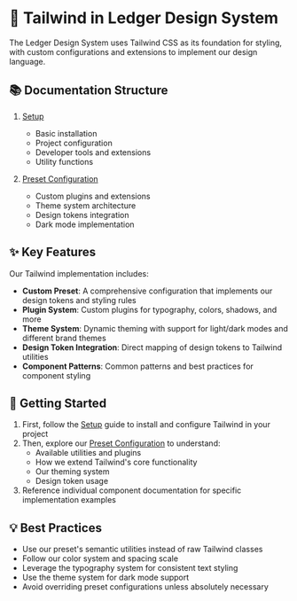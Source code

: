 
<Meta title="Tailwind/Introduction" />

# 🎨 Tailwind in Ledger Design System

The Ledger Design System uses Tailwind CSS as its foundation for styling, with custom configurations and extensions to implement our design language.

## 📚 Documentation Structure

1. [Setup](/docs/tailwind-setup-guide--docs)
   - Basic installation
   - Project configuration
   - Developer tools and extensions
   - Utility functions

2. [Preset Configuration](/docs/tailwind-configuration--docs)
   - Custom plugins and extensions
   - Theme system architecture
   - Design tokens integration
   - Dark mode implementation

## ✨ Key Features

Our Tailwind implementation includes:

- **Custom Preset**: A comprehensive configuration that implements our design tokens and styling rules
- **Plugin System**: Custom plugins for typography, colors, shadows, and more
- **Theme System**: Dynamic theming with support for light/dark modes and different brand themes
- **Design Token Integration**: Direct mapping of design tokens to Tailwind utilities
- **Component Patterns**: Common patterns and best practices for component styling

## 🚀 Getting Started

1. First, follow the [Setup](/docs/tailwind-setup-guide--docs) guide to install and configure Tailwind in your project
2. Then, explore our [Preset Configuration](/docs/tailwind-preset-configuration--docs) to understand:
   - Available utilities and plugins
   - How we extend Tailwind's core functionality
   - Our theming system
   - Design token usage
3. Reference individual component documentation for specific implementation examples

## 💡 Best Practices

- Use our preset's semantic utilities instead of raw Tailwind classes
- Follow our color system and spacing scale
- Leverage the typography system for consistent text styling
- Use the theme system for dark mode support
- Avoid overriding preset configurations unless absolutely necessary
